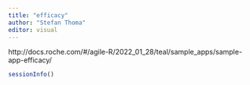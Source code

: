 ```yaml
---
title: "efficacy"
author: "Stefan Thoma"
editor: visual
---
```


http://docs.roche.com/#/agile-R/2022_01_28/teal/sample_apps/sample-app-efficacy/

```r
sessionInfo()
```
